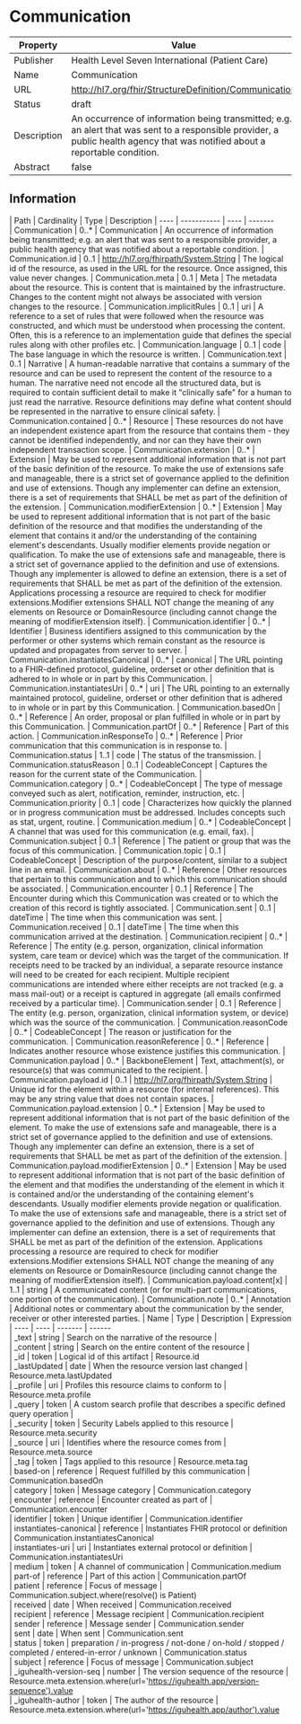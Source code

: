 
  # Communication

  
|Property|Value|
|---|---|
|Publisher|Health Level Seven International (Patient Care)|
|Name|Communication|
|URL|http://hl7.org/fhir/StructureDefinition/Communication|
|Status|draft|
|Description|An occurrence of information being transmitted; e.g. an alert that was sent to a responsible provider, a public health agency that was notified about a reportable condition.|
|Abstract|false|

  ## Information
  <Tabs> <TabItem value="structure" label="Structure">
   | Path | Cardinality | Type | Description
  | ---- | ----------- | ---- | -------  
 | Communication | 0..* | Communication | An occurrence of information being transmitted; e.g. an alert that was sent to a responsible provider, a public health agency that was notified about a reportable condition. 
 | Communication.id | 0..1 | http://hl7.org/fhirpath/System.String | The logical id of the resource, as used in the URL for the resource. Once assigned, this value never changes. 
 | Communication.meta | 0..1 | Meta | The metadata about the resource. This is content that is maintained by the infrastructure. Changes to the content might not always be associated with version changes to the resource. 
 | Communication.implicitRules | 0..1 | uri | A reference to a set of rules that were followed when the resource was constructed, and which must be understood when processing the content. Often, this is a reference to an implementation guide that defines the special rules along with other profiles etc. 
 | Communication.language | 0..1 | code | The base language in which the resource is written. 
 | Communication.text | 0..1 | Narrative | A human-readable narrative that contains a summary of the resource and can be used to represent the content of the resource to a human. The narrative need not encode all the structured data, but is required to contain sufficient detail to make it "clinically safe" for a human to just read the narrative. Resource definitions may define what content should be represented in the narrative to ensure clinical safety. 
 | Communication.contained | 0..* | Resource | These resources do not have an independent existence apart from the resource that contains them - they cannot be identified independently, and nor can they have their own independent transaction scope. 
 | Communication.extension | 0..* | Extension | May be used to represent additional information that is not part of the basic definition of the resource. To make the use of extensions safe and manageable, there is a strict set of governance  applied to the definition and use of extensions. Though any implementer can define an extension, there is a set of requirements that SHALL be met as part of the definition of the extension. 
 | Communication.modifierExtension | 0..* | Extension | May be used to represent additional information that is not part of the basic definition of the resource and that modifies the understanding of the element that contains it and/or the understanding of the containing element's descendants. Usually modifier elements provide negation or qualification. To make the use of extensions safe and manageable, there is a strict set of governance applied to the definition and use of extensions. Though any implementer is allowed to define an extension, there is a set of requirements that SHALL be met as part of the definition of the extension. Applications processing a resource are required to check for modifier extensions.Modifier extensions SHALL NOT change the meaning of any elements on Resource or DomainResource (including cannot change the meaning of modifierExtension itself). 
 | Communication.identifier | 0..* | Identifier | Business identifiers assigned to this communication by the performer or other systems which remain constant as the resource is updated and propagates from server to server. 
 | Communication.instantiatesCanonical | 0..* | canonical | The URL pointing to a FHIR-defined protocol, guideline, orderset or other definition that is adhered to in whole or in part by this Communication. 
 | Communication.instantiatesUri | 0..* | uri | The URL pointing to an externally maintained protocol, guideline, orderset or other definition that is adhered to in whole or in part by this Communication. 
 | Communication.basedOn | 0..* | Reference | An order, proposal or plan fulfilled in whole or in part by this Communication. 
 | Communication.partOf | 0..* | Reference | Part of this action. 
 | Communication.inResponseTo | 0..* | Reference | Prior communication that this communication is in response to. 
 | Communication.status | 1..1 | code | The status of the transmission. 
 | Communication.statusReason | 0..1 | CodeableConcept | Captures the reason for the current state of the Communication. 
 | Communication.category | 0..* | CodeableConcept | The type of message conveyed such as alert, notification, reminder, instruction, etc. 
 | Communication.priority | 0..1 | code | Characterizes how quickly the planned or in progress communication must be addressed. Includes concepts such as stat, urgent, routine. 
 | Communication.medium | 0..* | CodeableConcept | A channel that was used for this communication (e.g. email, fax). 
 | Communication.subject | 0..1 | Reference | The patient or group that was the focus of this communication. 
 | Communication.topic | 0..1 | CodeableConcept | Description of the purpose/content, similar to a subject line in an email. 
 | Communication.about | 0..* | Reference | Other resources that pertain to this communication and to which this communication should be associated. 
 | Communication.encounter | 0..1 | Reference | The Encounter during which this Communication was created or to which the creation of this record is tightly associated. 
 | Communication.sent | 0..1 | dateTime | The time when this communication was sent. 
 | Communication.received | 0..1 | dateTime | The time when this communication arrived at the destination. 
 | Communication.recipient | 0..* | Reference | The entity (e.g. person, organization, clinical information system, care team or device) which was the target of the communication. If receipts need to be tracked by an individual, a separate resource instance will need to be created for each recipient.  Multiple recipient communications are intended where either receipts are not tracked (e.g. a mass mail-out) or a receipt is captured in aggregate (all emails confirmed received by a particular time). 
 | Communication.sender | 0..1 | Reference | The entity (e.g. person, organization, clinical information system, or device) which was the source of the communication. 
 | Communication.reasonCode | 0..* | CodeableConcept | The reason or justification for the communication. 
 | Communication.reasonReference | 0..* | Reference | Indicates another resource whose existence justifies this communication. 
 | Communication.payload | 0..* | BackboneElement | Text, attachment(s), or resource(s) that was communicated to the recipient. 
 | Communication.payload.id | 0..1 | http://hl7.org/fhirpath/System.String | Unique id for the element within a resource (for internal references). This may be any string value that does not contain spaces. 
 | Communication.payload.extension | 0..* | Extension | May be used to represent additional information that is not part of the basic definition of the element. To make the use of extensions safe and manageable, there is a strict set of governance  applied to the definition and use of extensions. Though any implementer can define an extension, there is a set of requirements that SHALL be met as part of the definition of the extension. 
 | Communication.payload.modifierExtension | 0..* | Extension | May be used to represent additional information that is not part of the basic definition of the element and that modifies the understanding of the element in which it is contained and/or the understanding of the containing element's descendants. Usually modifier elements provide negation or qualification. To make the use of extensions safe and manageable, there is a strict set of governance applied to the definition and use of extensions. Though any implementer can define an extension, there is a set of requirements that SHALL be met as part of the definition of the extension. Applications processing a resource are required to check for modifier extensions.Modifier extensions SHALL NOT change the meaning of any elements on Resource or DomainResource (including cannot change the meaning of modifierExtension itself). 
 | Communication.payload.content[x] | 1..1 | string | A communicated content (or for multi-part communications, one portion of the communication). 
 | Communication.note | 0..* | Annotation | Additional notes or commentary about the communication by the sender, receiver or other interested parties. 
</TabItem>
 <TabItem value="searchparameter" label="Search Parameters">
   | Name | Type | Description  | Expression 
    | ---- | ---- | ------- | ------  
 | _text | string | Search on the narrative of the resource |   
 | _content | string | Search on the entire content of the resource |   
 | _id | token | Logical id of this artifact | Resource.id  
 | _lastUpdated | date | When the resource version last changed | Resource.meta.lastUpdated  
 | _profile | uri | Profiles this resource claims to conform to | Resource.meta.profile  
 | _query | token | A custom search profile that describes a specific defined query operation |   
 | _security | token | Security Labels applied to this resource | Resource.meta.security  
 | _source | uri | Identifies where the resource comes from | Resource.meta.source  
 | _tag | token | Tags applied to this resource | Resource.meta.tag  
 | based-on | reference | Request fulfilled by this communication | Communication.basedOn  
 | category | token | Message category | Communication.category  
 | encounter | reference | Encounter created as part of | Communication.encounter  
 | identifier | token | Unique identifier | Communication.identifier  
 | instantiates-canonical | reference | Instantiates FHIR protocol or definition | Communication.instantiatesCanonical  
 | instantiates-uri | uri | Instantiates external protocol or definition | Communication.instantiatesUri  
 | medium | token | A channel of communication | Communication.medium  
 | part-of | reference | Part of this action | Communication.partOf  
 | patient | reference | Focus of message | Communication.subject.where(resolve() is Patient)  
 | received | date | When received | Communication.received  
 | recipient | reference | Message recipient | Communication.recipient  
 | sender | reference | Message sender | Communication.sender  
 | sent | date | When sent | Communication.sent  
 | status | token | preparation / in-progress / not-done / on-hold / stopped / completed / entered-in-error / unknown | Communication.status  
 | subject | reference | Focus of message | Communication.subject  
 | _iguhealth-version-seq | number | The version sequence of the resource | Resource.meta.extension.where(url='https://iguhealth.app/version-sequence').value  
 | _iguhealth-author | token | The author of the resource | Resource.meta.extension.where(url='https://iguhealth.app/author').value  

</TabItem>
</Tabs>